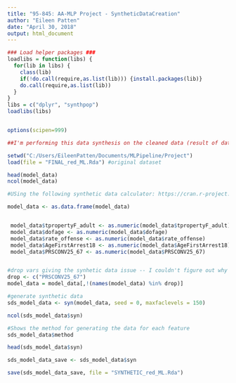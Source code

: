 ---
title: "95-845: AA-MLP Project - SyntheticDataCreation"
author: "Eileen Patten"
date: "April 30, 2018"
output: html_document
---

```{r, warning=FALSE, echo=FALSE, include=FALSE}
### Load helper packages ###
loadlibs = function(libs) {
  for(lib in libs) {
    class(lib)
    if(!do.call(require,as.list(lib))) {install.packages(lib)}
    do.call(require,as.list(lib))
  }
}
libs = c("dplyr", "synthpop")
loadlibs(libs)


options(scipen=999)
```


```{r}
##I'm performing this data synthesis on the cleaned data (result of data prep file because it was too unweildy with the full data)

setwd("C:/Users/EileenPatten/Documents/MLPipeline/Project") 
load(file = "FINAL_red_ML.Rda") #original dataset

head(model_data)
ncol(model_data)

```


```{r}
#USing the following synthetic data calculator: https://cran.r-project.org/web/packages/synthpop/vignettes/synthpop.pdf

model_data <- as.data.frame(model_data)


 model_data$tpropertyF_adult <- as.numeric(model_data$tpropertyF_adult)
 model_data$dofage <- as.numeric(model_data$dofage)
 model_data$rate_offense <- as.numeric(model_data$rate_offense)
 model_data$AgeFirstArrest18 <- as.numeric(model_data$AgeFirstArrest18)
 model_data$PRSCONV25_67 <- as.numeric(model_data$PRSCONV25_67)


#drop vars giving the synhetic data issue -- I couldn't figure out why this one was an issue
drop <- c("PRSCONV25_67")
model_data = model_data[,!(names(model_data) %in% drop)]

#generate synthetic data
sds_model_data <- syn(model_data, seed = 0, maxfaclevels = 150)

ncol(sds_model_data$syn)

#Shows the method for generating the data for each feature
sds_model_data$method

head(sds_model_data$syn)

sds_model_data_save <- sds_model_data$syn

```

```{r}
save(sds_model_data_save, file = "SYNTHETIC_red_ML.Rda")
```

